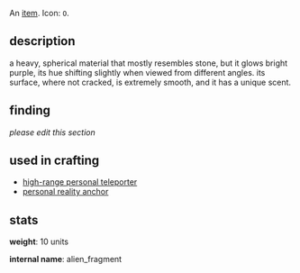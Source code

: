 {{FixTitle}}
An [[items|item]]. Icon: <code><nowiki>O</nowiki></code>.

== description ==

a heavy, spherical material that mostly resembles stone, but it glows bright purple, its hue shifting slightly when viewed from different angles. its surface, where not cracked, is extremely smooth, and it has a unique scent.

== finding ==

''please edit this section''

== used in crafting ==

* [[high-range personal teleporter]]
* [[personal reality anchor]]

== stats ==

'''weight''': 10 units

'''internal name''': alien_fragment